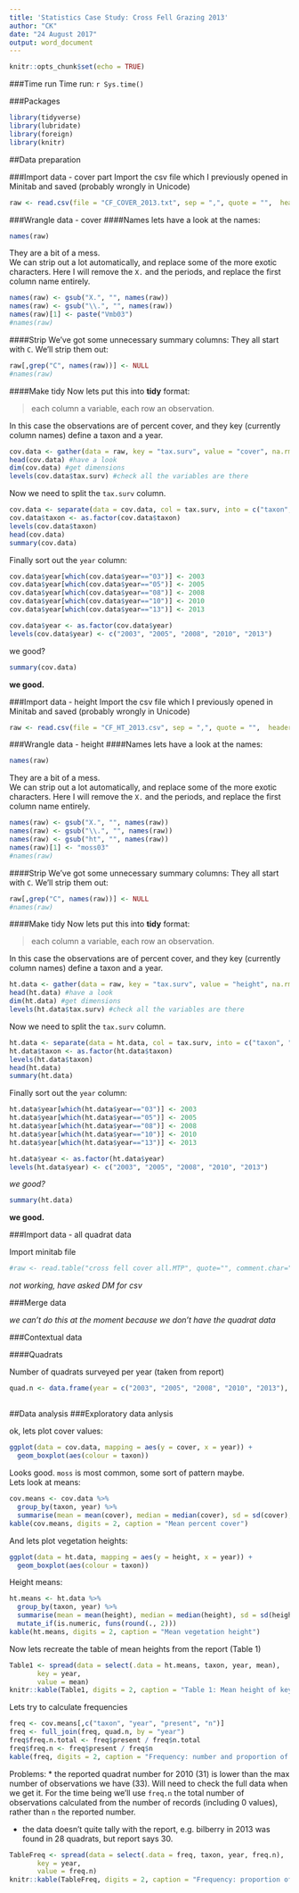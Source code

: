 ---
title: 'Statistics Case Study: Cross Fell Grazing 2013'
author: "CK"
date: "24 August 2017"
output: word_document
---

```{r setup, include=FALSE}
knitr::opts_chunk$set(echo = TRUE)
```

###Time run
Time run: `r Sys.time()`

###Packages
```{r, echo=TRUE, warning=FALSE, message=FALSE}
library(tidyverse)
library(lubridate)
library(foreign)
library(knitr)
```

##Data preparation

###Import data - cover part
Import the csv file which I previously opened in Minitab and saved (probably wrongly in Unicode)
```{r, echo=T}
raw <- read.csv(file = "CF_COVER_2013.txt", sep = ",", quote = "",  header = T, skipNul = T)
```


###Wrangle data - cover
####Names
lets have a look at the names: 
```{r, echo=T}
names(raw)
```
They are a bit of a mess.  
We can strip out a lot automatically, and replace some of the more exotic characters.  Here I will remove the `X.` and the periods, and replace the first column name entirely.  
```{r}
names(raw) <- gsub("X.", "", names(raw))
names(raw) <- gsub("\\.", "", names(raw))
names(raw)[1] <- paste("Vmb03")
#names(raw)
```

####Strip
We've got some unnecessary summary columns: They all start with `C`.  We'll strip them out: 
```{r}
raw[,grep("C", names(raw))] <- NULL
#names(raw)
```


####Make tidy
Now lets put this into **tidy** format:

>each column a variable, each row an observation.    

In this case the observations are of percent cover, and they key (currently column names) define a taxon and a year.  
```{r}
cov.data <- gather(data = raw, key = "tax.surv", value = "cover", na.rm = TRUE, factor_key = TRUE)
head(cov.data) #have a look
dim(cov.data) #get dimensions
levels(cov.data$tax.surv) #check all the variables are there
```

Now we need to split the `tax.surv` column. 
```{r}
cov.data <- separate(data = cov.data, col = tax.surv, into = c("taxon", "year"), sep = -3)
cov.data$taxon <- as.factor(cov.data$taxon)
levels(cov.data$taxon)
head(cov.data)
summary(cov.data)
```

Finally sort out the `year` column:
```{r}
cov.data$year[which(cov.data$year=="03")] <- 2003
cov.data$year[which(cov.data$year=="05")] <- 2005
cov.data$year[which(cov.data$year=="08")] <- 2008
cov.data$year[which(cov.data$year=="10")] <- 2010
cov.data$year[which(cov.data$year=="13")] <- 2013

cov.data$year <- as.factor(cov.data$year)
levels(cov.data$year) <- c("2003", "2005", "2008", "2010", "2013")
```

we good?
```{r}
summary(cov.data)
```
**we good.**



###Import data - height 
Import the csv file which I previously opened in Minitab and saved (probably wrongly in Unicode)
```{r, echo=T}
raw <- read.csv(file = "CF_HT_2013.csv", sep = ",", quote = "",  header = T, skipNul = T)
```

###Wrangle data - height
####Names
lets have a look at the names: 
```{r, echo=T}
names(raw)
```
They are a bit of a mess.  
We can strip out a lot automatically, and replace some of the more exotic characters.  Here I will remove the `X.` and the periods, and replace the first column name entirely.  
```{r}
names(raw) <- gsub("X.", "", names(raw))
names(raw) <- gsub("\\.", "", names(raw))
names(raw) <- gsub("ht", "", names(raw))
names(raw)[1] <- "moss03"
#names(raw)
```

####Strip
We've got some unnecessary summary columns: They all start with `C`.  We'll strip them out: 
```{r}
raw[,grep("C", names(raw))] <- NULL
#names(raw)
```



####Make tidy
Now lets put this into **tidy** format:

>each column a variable, each row an observation.    

In this case the observations are of percent cover, and they key (currently column names) define a taxon and a year.  
```{r}
ht.data <- gather(data = raw, key = "tax.surv", value = "height", na.rm = TRUE, factor_key = TRUE)
head(ht.data) #have a look
dim(ht.data) #get dimensions
levels(ht.data$tax.surv) #check all the variables are there
```

Now we need to split the `tax.surv` column. 
```{r}
ht.data <- separate(data = ht.data, col = tax.surv, into = c("taxon", "year"), sep = -3)
ht.data$taxon <- as.factor(ht.data$taxon)
levels(ht.data$taxon)
head(ht.data)
summary(ht.data)
```

Finally sort out the `year` column:
```{r}
ht.data$year[which(ht.data$year=="03")] <- 2003
ht.data$year[which(ht.data$year=="05")] <- 2005
ht.data$year[which(ht.data$year=="08")] <- 2008
ht.data$year[which(ht.data$year=="10")] <- 2010
ht.data$year[which(ht.data$year=="13")] <- 2013

ht.data$year <- as.factor(ht.data$year)
levels(ht.data$year) <- c("2003", "2005", "2008", "2010", "2013")
```

*we good?*
```{r}
summary(ht.data)
```
**we good.**


###Import data - all quadrat data

Import minitab file
```{r, echo=T}
#raw <- read.table("cross fell cover all.MTP", quote="", comment.char="", skip = 2)
```
*not working, have asked DM for csv*

###Merge data

*we can't do this at the moment because we don't have the quadrat data*

###Contextual data

####Quadrats

Number of quadrats surveyed per year (taken from report)
```{r}
quad.n <- data.frame(year = c("2003", "2005", "2008", "2010", "2013"), n.total = c(42, 44, 20, 31, 56))
```

<!-- page break -->
----------

##Data analysis
###Exploratory data anlysis

ok, lets plot cover values: 
```{r}
ggplot(data = cov.data, mapping = aes(y = cover, x = year)) +
  geom_boxplot(aes(colour = taxon))
```

Looks good.  `moss` is most common, some sort of pattern maybe.  
Lets look at means: 
```{r}
cov.means <- cov.data %>%
  group_by(taxon, year) %>% 
  summarise(mean = mean(cover), median = median(cover), sd = sd(cover), present = length(cover[which(cover!=0)]), n = length(cover))
kable(cov.means, digits = 2, caption = "Mean percent cover")
```

And lets plot vegetation heights: 
```{r}
ggplot(data = ht.data, mapping = aes(y = height, x = year)) +
  geom_boxplot(aes(colour = taxon))
```

  
Height means: 
```{r}
ht.means <- ht.data %>%
  group_by(taxon, year) %>% 
  summarise(mean = mean(height), median = median(height), sd = sd(height), present = length(height[which(height!=0)]), n = length(height)) %>% 
  mutate_if(is.numeric, funs(round(., 2)))
kable(ht.means, digits = 2, caption = "Mean vegetation height")
```

Now lets recreate the table of mean heights from the report (Table 1)
```{r}
Table1 <- spread(data = select(.data = ht.means, taxon, year, mean), 
       key = year, 
       value = mean) 
knitr::kable(Table1, digits = 2, caption = "Table 1: Mean height of key species groups measured in each survey year")
```



Lets try to calculate frequencies
```{r}
freq <- cov.means[,c("taxon", "year", "present", "n")]
freq <- full_join(freq, quad.n, by = "year")
freq$freq.n.total <- freq$present / freq$n.total
freq$freq.n <- freq$present / freq$n
kable(freq, digits = 2, caption = "Frequency: number and proportion of quadrats in which taxon was found")
```

Problems: 
* the reported quadrat number for 2010 (31) is lower than the max number of observations we have (33).  Will need to check the full data when we get it. For the time being we'll use `freq.n` the total number of observations calculated from the number of records (including 0 values), rather than `n` the reported number.

* the data doesn't quite tally with the report, e.g. bilberry in 2013 was found in 28 quadrats, but report says 30.  

```{r}
TableFreq <- spread(data = select(.data = freq, taxon, year, freq.n), 
       key = year, 
       value = freq.n)
knitr::kable(TableFreq, digits = 2, caption = "Frequency: proportion of quadrats in which taxon was found")
```

